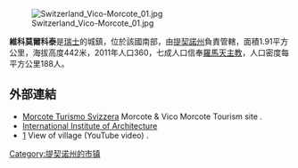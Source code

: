 [[Image:Switzerland_Vico-Morcote_01.jpg|right]]

'''維科莫爾科泰'''是[[瑞士|瑞士]]的城鎮，位於該國南部，由[[提契諾州|提契諾州]]負責管轄，面積1.91平方公里，海拔高度442米，2011年人口360，七成人口信奉[[羅馬天主教|羅馬天主教]]，人口密度每平方公里188人。

==外部連結==
*[https://web.archive.org/web/20130426033413/http://www.promorcote.ch/index.html Morcote Turismo Svizzera] Morcote & Vico Morcote Tourism site {{it icon}}.
*[http://www.i2a.ch/ International Institute of Architecture]
*[http://www.youtube.com/watch?v=7kVcpaTMOMU] View of village (YouTube video) {{it icon}}.

{{Authority control}}
{{Switzerland-geo-stub}}
[[Category:提契诺州的市镇|Category:提契诺州的市镇]]